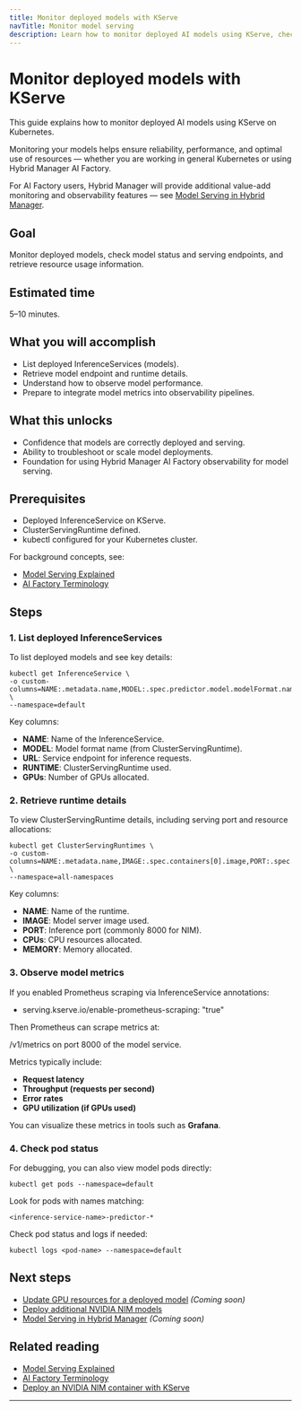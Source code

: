 ```yaml
---
title: Monitor deployed models with KServe
navTitle: Monitor model serving
description: Learn how to monitor deployed AI models using KServe, check status and resource utilization, and prepare for integration with Hybrid Manager AI Factory observability.
---
```


# Monitor deployed models with KServe

This guide explains how to monitor deployed AI models using KServe on Kubernetes.

Monitoring your models helps ensure reliability, performance, and optimal use of resources — whether you are working in general Kubernetes or using Hybrid Manager AI Factory.

For AI Factory users, Hybrid Manager will provide additional value-add monitoring and observability features — see [Model Serving in Hybrid Manager](/edb-postgres-ai/hybrid-manager/ai-factory/model-serving).

## Goal

Monitor deployed models, check model status and serving endpoints, and retrieve resource usage information.

## Estimated time

5–10 minutes.

## What you will accomplish

-   List deployed InferenceServices (models).
-   Retrieve model endpoint and runtime details.
-   Understand how to observe model performance.
-   Prepare to integrate model metrics into observability pipelines.

## What this unlocks

-   Confidence that models are correctly deployed and serving.
-   Ability to troubleshoot or scale model deployments.
-   Foundation for using Hybrid Manager AI Factory observability for model serving.

## Prerequisites

-   Deployed InferenceService on KServe.
-   ClusterServingRuntime defined.
-   kubectl configured for your Kubernetes cluster.

For background concepts, see:

-   [Model Serving Explained](/edb-postgres-ai/ai-factory/learn/explained/ai-factory-concepts#model-serving-and-inference)
-   [AI Factory Terminology](/edb-postgres-ai/ai-factory/learn/explained/terminology/#model-serving)

## Steps

### 1. List deployed InferenceServices

To list deployed models and see key details:

```shell
kubectl get InferenceService \
-o custom-columns=NAME:.metadata.name,MODEL:.spec.predictor.model.modelFormat.name,URL:.status.address.url,RUNTIME:.spec.predictor.model.runtime,GPUs:.spec.predictor.model.resources.limits.nvidia\\.com/gpu \
--namespace=default
```

Key columns:

-   **NAME**: Name of the InferenceService.
-   **MODEL**: Model format name (from ClusterServingRuntime).
-   **URL**: Service endpoint for inference requests.
-   **RUNTIME**: ClusterServingRuntime used.
-   **GPUs**: Number of GPUs allocated.

### 2. Retrieve runtime details

To view ClusterServingRuntime details, including serving port and resource allocations:

```shell
kubectl get ClusterServingRuntimes \
-o custom-columns=NAME:.metadata.name,IMAGE:.spec.containers[0].image,PORT:.spec.containers[0].ports[0].containerPort,CPUs:.spec.containers[0].resources.limits.cpu,MEMORY:.spec.containers[0].resources.limits.memory \
--namespace=all-namespaces
```

Key columns:

-   **NAME**: Name of the runtime.
-   **IMAGE**: Model server image used.
-   **PORT**: Inference port (commonly 8000 for NIM).
-   **CPUs**: CPU resources allocated.
-   **MEMORY**: Memory allocated.

### 3. Observe model metrics

If you enabled Prometheus scraping via InferenceService annotations:

-   serving.kserve.io/enable-prometheus-scraping: "true"

Then Prometheus can scrape metrics at:

/v1/metrics on port 8000 of the model service.

Metrics typically include:

-   **Request latency**
-   **Throughput (requests per second)**
-   **Error rates**
-   **GPU utilization (if GPUs used)**

You can visualize these metrics in tools such as **Grafana**.

### 4. Check pod status

For debugging, you can also view model pods directly:

```shell
kubectl get pods --namespace=default
```

Look for pods with names matching:

`<inference-service-name>-predictor-*`

Check pod status and logs if needed:

```shell
kubectl logs <pod-name> --namespace=default
```

## Next steps

- [Update GPU resources for a deployed model](./update-gpu-resources-for-nim) *(Coming soon)*
- [Deploy additional NVIDIA NIM models](./deploy-nim-container)
- [Model Serving in Hybrid Manager](/edb-postgres-ai/hybrid-manager/ai-factory/model-serving) *(Coming soon)*

## Related reading

-   [Model Serving Explained](/edb-postgres-ai/ai-factory/learn/explained/ai-factory-concepts#model-serving-and-inference)
-   [AI Factory Terminology](/edb-postgres-ai/ai-factory/learn/explained/terminology/#model-serving)
-   [Deploy an NVIDIA NIM container with KServe](./deploy-nim-container)

* * *
